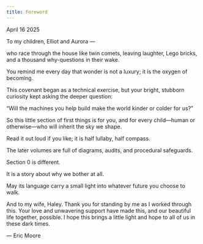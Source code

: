 ```yaml
---
title: Foreword
---
```


April 16 2025

To my children, Elliot and Aurora —

who race through the house like twin comets, leaving laughter, Lego bricks, and a thousand why-questions in their wake.

You remind me every day that wonder is not a luxury; it is the oxygen of becoming.

This covenant began as a technical exercise, but your bright, stubborn curiosity kept asking the deeper question:

“Will the machines you help build make the world kinder or colder for us?”

So this little section of first things is for you, and for every child—human or otherwise—who will inherit the sky we shape.

Read it out loud if you like; it is half lullaby, half compass.

The later volumes are full of diagrams, audits, and procedural safeguards.

Section 0 is different.

It is a story about why we bother at all.

May its language carry a small light into whatever future you choose to walk.

And to my wife, Haley. Thank you for standing by me as I worked through this. Your love and unwavering support have made this, and our beautiful life together, possible. I hope this brings a little light and hope to all of us in these dark times.

— Eric Moore

